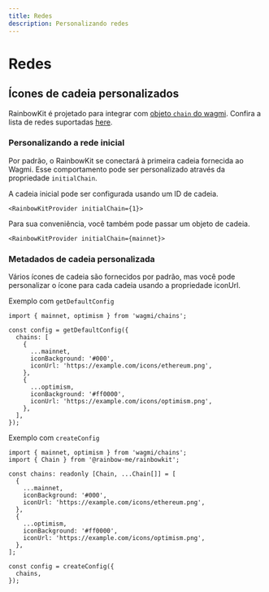 ```yaml
---
title: Redes
description: Personalizando redes
---
```


# Redes

## Ícones de cadeia personalizados

RainbowKit é projetado para integrar com [objeto `chain` do wagmi](https://wagmi.sh/react/chains). Confira a lista de redes suportadas [here](https://wagmi.sh/react/chains#supported-chains).

### Personalizando a rede inicial

Por padrão, o RainbowKit se conectará à primeira cadeia fornecida ao Wagmi. Esse comportamento pode ser personalizado através da propriedade `initialChain`.

A cadeia inicial pode ser configurada usando um ID de cadeia.

```tsx
<RainbowKitProvider initialChain={1}>
```

Para sua conveniência, você também pode passar um objeto de cadeia.

```tsx
<RainbowKitProvider initialChain={mainnet}>
```

### Metadados de cadeia personalizada

Vários ícones de cadeia são fornecidos por padrão, mas você pode personalizar o ícone para cada cadeia usando a propriedade iconUrl.

Exemplo com `getDefaultConfig`

```tsx
import { mainnet, optimism } from 'wagmi/chains';

const config = getDefaultConfig({
  chains: [
    {
      ...mainnet,
      iconBackground: '#000',
      iconUrl: 'https://example.com/icons/ethereum.png',
    },
    {
      ...optimism,
      iconBackground: '#ff0000',
      iconUrl: 'https://example.com/icons/optimism.png',
    },
  ],
});
```

Exemplo com `createConfig`

```tsx
import { mainnet, optimism } from 'wagmi/chains';
import { Chain } from '@rainbow-me/rainbowkit';

const chains: readonly [Chain, ...Chain[]] = [
  {
    ...mainnet,
    iconBackground: '#000',
    iconUrl: 'https://example.com/icons/ethereum.png',
  },
  {
    ...optimism,
    iconBackground: '#ff0000',
    iconUrl: 'https://example.com/icons/optimism.png',
  },
];

const config = createConfig({
  chains,
});
```
